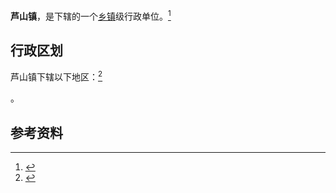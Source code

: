 {{中国乡级行政区|52/27/31/106/000}}

'''芦山镇'''，是{{PRC admin/fullname|52/27/31/106/000|3}}下辖的一个[[乡镇|乡镇]]级行政单位。<ref>{{PRC admin/ref sgc|{{PRC admin/parent|52/27/31/106/000}}}}</ref>

== 行政区划 ==

芦山镇下辖以下地区：<ref>{{PRC admin/ref sgc|52/27/31/106/000}}</ref>

{{PRC admin/children|52/27/31/106/000}}。

== 参考资料 ==

{{reflist}}

{{行政区划小作品}}
{{PRC admin/navcat|52/27/31/106/000}}